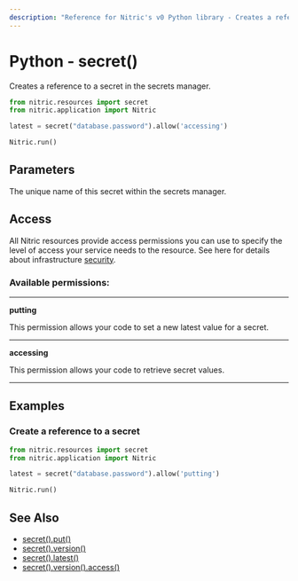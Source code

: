 ```yaml
---
description: "Reference for Nitric's v0 Python library - Creates a reference to a secret in the secrets manager."
---
```


# Python - secret()

Creates a reference to a secret in the secrets manager.

```python
from nitric.resources import secret
from nitric.application import Nitric

latest = secret("database.password").allow('accessing')

Nitric.run()
```

## Parameters

<Properties>
  <Property name="name" required type="string">
    The unique name of this secret within the secrets manager.
  </Property>
</Properties>

## Access

All Nitric resources provide access permissions you can use to specify the level of access your service needs to the resource. See here for details about infrastructure [security](/get-started/foundations/infrastructure/security).

### Available permissions:

---

**putting**

This permission allows your code to set a new latest value for a secret.

---

**accessing**

This permission allows your code to retrieve secret values.

---

## Examples

### Create a reference to a secret

```python
from nitric.resources import secret
from nitric.application import Nitric

latest = secret("database.password").allow('putting')

Nitric.run()
```

## See Also

- [secret().put()](./secret-put)
- [secret().version()](./secret-version)
- [secret().latest()](./secret-latest)
- [secret().version().access()](./secret-version-access)
